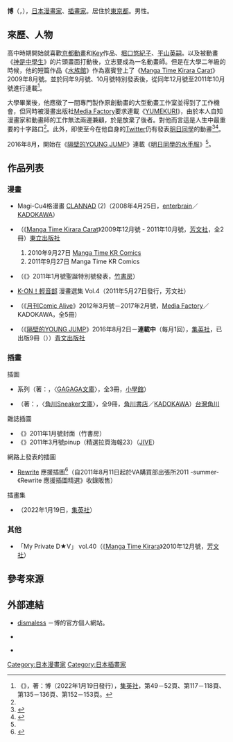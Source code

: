 {{not|博士}}
{{Otheruses|subject=日本漫画家|other=法国莫尔比昂省市镇Baud|博 (莫尔比昂省)}}
{{Infobox_comics_creator
| 名稱     = 博
| 外文名   = 
| 外文     = 
| 圖片     = 
| 圖片尺寸 = 
| 圖片簡介 = 
| 本名     = 
| 日文名稱 = 博
| 平假名   = ひろ
| 羅馬拼音 = Hiro
| 筆名     = 
| 出生日期 = {{Birth date and age|1987|10|28|no}}
| 出生地點 = {{JPN}}
| 逝世日期 = 
| 逝世地點 = 
| 國籍     = {{JPN}}
| 職業     = [[漫畫家|漫畫家]]、[[插畫家|插畫家]]
| 稱號     = 
| 活動開始 = 
| 活動結束 = 
| 類型     = [[四格漫畫|4格漫畫]]、[[青年漫畫|青年漫畫]]
| 代表作   = 《[[水族館_(漫畫)|水族館]]》<br />《[[YUMEKURI|YUMEKURI]]》<br />《[[明日同學的水手服|明日同學的水手服]]》
| 合作人   = 
| 配偶     = 
| 兒女     = 
| 親屬     = 
| 獎項     = 
| 簽名     = 
| 網站     = [http://dismaless.web.fc2.com/ dismaless] {{ja icon}}
| module   = 
}}
{{japanese|japanese=博|kana=ひろ|romaji=Hiro}}
'''博'''（{{jpn|j=博|kana=ひろ|rm=Hiro}}，{{bd|1987年|10月28日<ref>{{Cite web|title=2020年10月27日20:38 (JST)|url=https://twitter.com/siiteiebahiro/status/1321068642138681347|work=博的[[Twitter|Twitter]]|date=2020-10-27|accessdate=2020-10-27|language=ja}}</ref>||}}），[[日本|日本]][[漫畫家|漫畫家]]、[[插畫家|插畫家]]。居住於[[東京都|東京都]]。男性。

== 來歷、人物 ==
高中時期開始就喜歡[[京都動畫|京都動畫]]和[[Key_(遊戲品牌)|Key]]作品、[[堀口悠紀子|堀口悠紀子]]、[[平山英嗣|平山英嗣]]。以及被動畫《[[神是中學生|神是中學生]]》的片頭畫面打動後，立志要成為一名動畫師。但是在大學二年級的時候，他的短篇作品《[[水族館_(漫畫)|水族館]]》作為嘉賓登上了《[[Manga_Time_Kirara_Carat|Manga Time Kirara Carat]]》2009年8月號。並於同年9月號、10月號特別發表後，從同年12月號至2011年10月號進行連載<ref name="hirogasyu">《{{lang|ja|博イラスト集 ～明日ちゃんまでの足跡～}}》，著：博（2022年1月19日發行），[[集英社|集英社]]，第49－52頁、第117－118頁、第135－136頁、第152－153頁。</ref>。

大學畢業後，他應徵了一間專門製作原創動畫的大型動畫工作室並得到了工作機會，但同時被漫畫出版社[[Media_Factory|Media Factory]]要求連載《[[YUMEKURI|YUMEKURI]]》，由於本人自知漫畫家和動畫師的工作無法兩邊兼顧，於是放棄了後者。對他而言這是人生中最重要的十字路口<ref name="hirogasyu" />。此外，即使至今在他自身的[[Twitter|Twitter]]仍有發表[[明日同學的水手服|明日同學]]的動畫<ref>{{cite web|url=https://twitter.com/siiteiebahiro/status/1193341857540915200|title=2019年11月10日9:37 (JST)|work=博的Twitter|date=2019-11-10|accessdate=2019-11-10|language=ja|archive-date=2022-06-05|archive-url=https://web.archive.org/web/20220605171602/https://twitter.com/siiteiebahiro/status/1193341857540915200}}</ref><ref>{{cite web|url=https://twitter.com/siiteiebahiro/status/1193357745191174144|title=2019年11月10日10:40 (JST)|work=博的Twitter|date=2019-11-10|accessdate=2019-11-10|language=ja|archive-date=2022-04-19|archive-url=https://web.archive.org/web/20220419083108/https://twitter.com/siiteiebahiro/status/1193357745191174144}}</ref>。

2016年8月，開始在《[[週刊YOUNG_JUMP#隔壁的YOUNG_JUMP|隔壁的YOUNG JUMP]]》連載《[[明日同學的水手服|明日同學的水手服]]》<ref name="hirogasyu" />。

== 作品列表 ==
=== 漫畫 ===
* Magi-Cu4格漫畫 [[CLANNAD|CLANNAD]] (2)（2008年4月25日，[[enterbrain|enterbrain]]／[[KADOKAWA|KADOKAWA]]）
* {{nihongo|[[水族館_(漫畫)|水族館]]|アクアリウム}}（《[[Manga_Time_Kirara_Carat|Manga Time Kirara Carat]]》2009年12月號 - 2011年10月號，[[芳文社|芳文社]]，全2冊）[[東立出版社|東立出版社]]
*# 2010年9月27日 [[Manga_Time_Kirara|Manga Time KR Comics]]
*# 2011年9月27日 Manga Time KR Comics
* {{nihongo|12月的憂鬱|12月のメランコリック}}（《{{link-ja|Manga Club Original|まんがくらぶオリジナル}}》2011年1月號聖誕特別號發表，[[竹書房|竹書房]]）
* [[K-ON！輕音部|K-ON！輕音部]] 漫畫選集 Vol.4（2011年5月27日發行，芳文社）
* {{nihongo|[[YUMEKURI|YUMEKURI]]|ゆめくり}}（《[[月刊Comic_Alive|月刊Comic Alive]]》2012年3月號－2017年2月號，[[Media_Factory|Media Factory]]／KADOKAWA，全5冊）
* {{nihongo|[[明日同學的水手服|明日同學的水手服]]|明日ちゃんのセーラー服}}（《[[週刊YOUNG_JUMP#隔壁的YOUNG_JUMP|隔壁的YOUNG JUMP]]》2016年8月2日－'''連載中'''（每月1回），[[集英社|集英社]]，已出版9冊（{{As of|2021|10}}））[[青文出版社|青文出版社]]

=== 插畫 ===
; 插圖
* {{nihongo|{{link-ja|複製的臉與反向少女|コピーフェイスとカウンターガール}}|コピーフェイスとカウンターガール}}系列（著：{{link-ja|假名堂荒|仮名堂アレ}}，〈[[GAGAGA文庫|GAGAGA文庫]]〉，全3冊，[[小學館|小學館]]）
* {{nihongo|[[本田小狼與我|本田小狼與我]]|スーパーカブ}}（著：{{link-ja|TONE KOKEN|トネ·コーケン}}，〈[[角川Sneaker文庫|角川Sneaker文庫]]〉，全9冊，[[角川書店|角川書店]]／[[KADOKAWA|KADOKAWA]]）[[台灣角川|台灣角川]]

; 雜誌插圖
* 《{{link-ja|Manga Club Original|まんがくらぶオリジナル}}》2011年1月號封面（竹書房）
* 《{{link-ja|月刊COMIC RUSH|月刊コミックラッシュ}}》2011年3月號pinup（精選拉頁海報23）（[[JIVE|JIVE]]）

; 網路上發表的插圖
* [[Rewrite|Rewrite]] 應援插圖<ref>{{cite web|url=http://key.visualarts.gr.jp/rewrite/special/ouen.html|title=Rewrite應援插圖｜Key Official HomePage|work=[[Rewrite|Rewrite]]|publisher=[[Key_(遊戲品牌)|Key]]|accessdate=2015-02-17|language=ja|archive-date=2012-05-27|archive-url=https://web.archive.org/web/20120527191912/http://key.visualarts.gr.jp/rewrite/special/ouen.html}}</ref>（自2011年8月11日起於VA購買部出張所2011 -summer-《Rewrite 應援插圖精選》收錄販售）

; 插畫集
* {{lang|ja|博イラスト集 ～明日ちゃんまでの足跡～}}（2022年1月19日，[[集英社|集英社]]）

=== 其他 ===
* {{lang|ja|リレーエッセイ}}「My Private D★V」 vol.40（《[[Manga_Time_Kirara|Manga Time Kirara]]》2010年12月號，[[芳文社|芳文社]]）

== 參考來源 ==
{{reflist}}

== 外部連結 ==
* [http://dismaless.web.fc2.com/ dismaless] {{Wayback|url=http://dismaless.web.fc2.com/ |date=20150220211504 }} {{ja icon}}－博的官方個人網站。
* {{Twitter|siiteiebahiro}} {{ja icon}}
* {{pixiv|1709153}} {{ja icon}}

{{Normdaten}}
{{DEFAULTSORT:Hiro}}
[[Category:日本漫畫家|Category:日本漫畫家]]
[[Category:日本插畫家|Category:日本插畫家]]